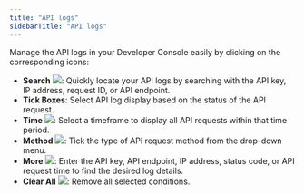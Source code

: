 ```yaml
---
title: "API logs"
sidebarTitle: "API logs"
---
```


Manage the API logs in your Developer Console easily by clicking on the corresponding icons:

- **Search** <img src="/images/developer-console/icon_search.svg" className="icon"></img>: Quickly locate your API logs by searching with the API key, IP address, request ID, or API endpoint.
- **Tick Boxes**: Select API log display based on the status of the API request.
- **Time** <img src="/images/developer-console/button_time.svg" className="icon"></img>: Select a timeframe to display all API requests within that time period.
- **Method** <img src="/images/developer-console/button_method.svg" className="icon"></img>: Tick the type of API request method from the drop-down menu.
- **More** <img src="/images/developer-console/button_more.svg" className="icon"></img>: Enter the API key, API endpoint, IP address, status code, or API request time to find the desired log details.
- **Clear All** <img src="/images/developer-console/button_clear all.svg" className="icon"></img>: Remove all selected conditions.